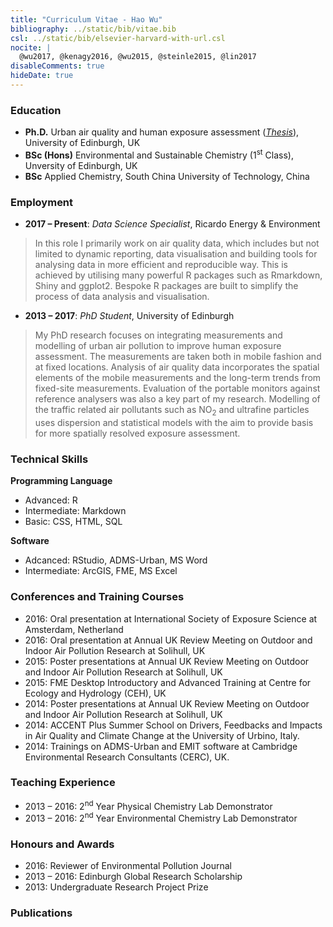 ```yaml
---
title: "Curriculum Vitae - Hao Wu"
bibliography: ../static/bib/vitae.bib
csl: ../static/bib/elsevier-harvard-with-url.csl
nocite: |
  @wu2017, @kenagy2016, @wu2015, @steinle2015, @lin2017
disableComments: true
hideDate: true
---
```


### Education 

* __Ph.D.__   Urban air quality and human exposure assessment ([*Thesis*](../pdf/PhDThesis_HW_final.pdf)), University of Edinburgh, UK
* __BSc (Hons)__     Environmental and Sustainable Chemistry (1^st^ Class), Unversity of Edinburgh, UK
* __BSc__     Applied Chemistry, South China University of Technology, China

### Employment 

* __2017 -- Present__: _Data Science Specialist_, Ricardo Energy & Environment

> In this role I primarily work on air quality data, which includes but not limited to dynamic reporting, data visualisation and building tools for analysing data in more efficient and reproducible way. This is achieved by utilising many powerful R packages such as Rmarkdown, Shiny and ggplot2. Bespoke R packages are built to simplify the process of data analysis and visualisation.

* __2013 -- 2017__: _PhD Student_, University of Edinburgh

> My PhD research focuses on integrating measurements and modelling of urban air pollution to improve human exposure assessment. The measurements are taken both in mobile fashion and at fixed locations. Analysis of air quality data incorporates the spatial elements of the mobile measurements and the long-term trends from fixed-site measurements. Evaluation of the portable monitors against reference analysers was also a key part of my research. Modelling of the traffic related air pollutants such as NO~2~ and ultrafine particles uses dispersion and statistical models with the aim to provide basis for more spatially resolved exposure assessment.


### Technical Skills

__Programming Language__

* Advanced: R 
* Intermediate: Markdown
* Basic: CSS, HTML, SQL

__Software__

* Adcanced: RStudio, ADMS-Urban, MS Word
* Intermediate: ArcGIS, FME, MS Excel 


### Conferences and Training Courses

* 2016: Oral presentation at International Society of Exposure Science at Amsterdam, Netherland
* 2016: Oral presentation at Annual UK Review Meeting on Outdoor and Indoor Air Pollution Research at Solihull, UK
* 2015: Poster presentations at Annual UK Review Meeting on Outdoor and Indoor Air Pollution Research at Solihull, UK
* 2015: FME Desktop Introductory and Advanced Training at Centre for Ecology and Hydrology (CEH), UK
* 2014: Poster presentations at Annual UK Review Meeting on Outdoor and Indoor Air Pollution Research at Solihull, UK
* 2014: ACCENT Plus Summer School on Drivers, Feedbacks and Impacts in Air Quality and Climate Change at the University of Urbino, Italy.
* 2014: Trainings on ADMS-Urban and EMIT software at Cambridge Environmental Research Consultants (CERC), UK.

### Teaching Experience

* 2013 -- 2016: 2^nd^ Year Physical Chemistry Lab Demonstrator
* 2013 -- 2016: 2^nd^ Year Environmental Chemistry Lab Demonstrator


### Honours and Awards

* 2016: Reviewer of Environmental Pollution Journal
* 2013 -- 2016: Edinburgh Global Research Scholarship
* 2013: Undergraduate Research Project Prize

### Publications

